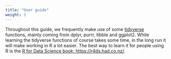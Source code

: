 ```yaml
---
title: "User guide"
weight: 3
---
```


<div class="notices tip">

Throughout this guide, we frequently make use of some [tidyverse](https://tidyverse.org) functions, mainly coming from dplyr, purrr, tibble and ggplot2. While learning the tidyverse functions of course takes some time, in the long run it will make working in R a lot easier. The best way to learn it for people using R is the [R for Data Science book: https://r4ds.had.co.nz/](https://r4ds.had.co.nz/).

</div>
